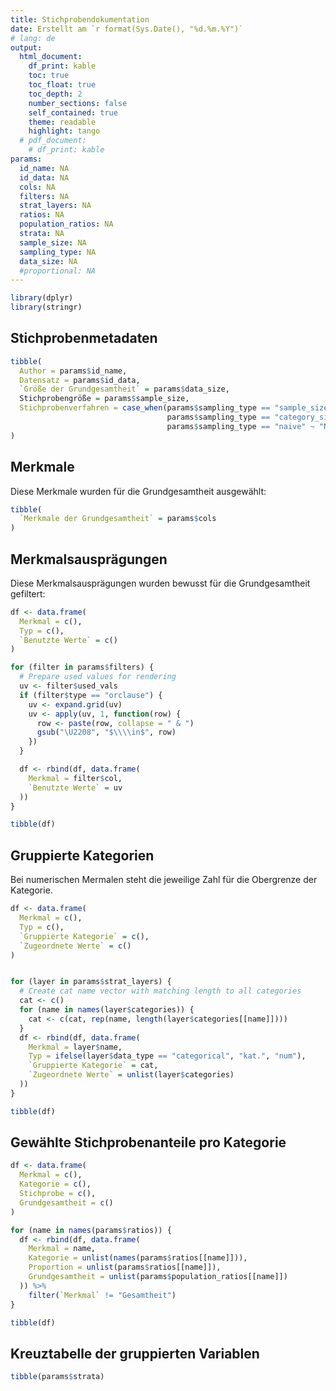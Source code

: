 ```yaml
---
title: Stichprobendokumentation
date: Erstellt am `r format(Sys.Date(), "%d.%m.%Y")`
# lang: de
output: 
  html_document:
    df_print: kable
    toc: true
    toc_float: true
    toc_depth: 2
    number_sections: false
    self_contained: true
    theme: readable
    highlight: tango
  # pdf_document:
    # df_print: kable
params:
  id_name: NA
  id_data: NA
  cols: NA
  filters: NA
  strat_layers: NA
  ratios: NA
  population_ratios: NA
  strata: NA
  sample_size: NA
  sampling_type: NA
  data_size: NA
  #proportional: NA
---
```



```r
library(dplyr)
library(stringr)
```


## Stichprobenmetadaten

```r
tibble(
  Author = params$id_name,
  Datensatz = params$id_data,
  `Größe der Grundgesamtheit` = params$data_size,
  Stichprobengröße = params$sample_size,
  Stichprobenverfahren = case_when(params$sampling_type == "sample_size" ~ "Garantierte Gesamtstichprobengröße",
                                   params$sampling_type == "category_size" ~ "Garantierte Mindestgröße pro Kategorie",
                                   params$sampling_type == "naive" ~ "Naives Verfahren (Keine Garantie)"),
)
```
## Merkmale
Diese Merkmale wurden für die Grundgesamtheit ausgewählt:
```r
tibble(
  `Merkmale der Grundgesamtheit` = params$cols
)
```
## Merkmalsausprägungen
Diese Merkmalsausprägungen wurden bewusst für die Grundgesamtheit gefiltert:
```r
df <- data.frame(
  Merkmal = c(),
  Typ = c(),
  `Benutzte Werte` = c()
)

for (filter in params$filters) {
  # Prepare used values for rendering
  uv <- filter$used_vals
  if (filter$type == "orclause") {
    uv <- expand.grid(uv)
    uv <- apply(uv, 1, function(row) {
      row <- paste(row, collapse = " & ")
      gsub("\U2208", "$\\\\in$", row)
    })
  }

  df <- rbind(df, data.frame(
    Merkmal = filter$col,
    `Benutzte Werte` = uv
  ))
}

tibble(df)
```
## Gruppierte Kategorien
Bei numerischen Mermalen steht die jeweilige Zahl für die Obergrenze der Kategorie.
```r
df <- data.frame(
  Merkmal = c(),
  Typ = c(),
  `Gruppierte Kategorie` = c(),
  `Zugeordnete Werte` = c()
)


for (layer in params$strat_layers) {
  # Create cat name vector with matching length to all categories
  cat <- c()
  for (name in names(layer$categories)) {
    cat <- c(cat, rep(name, length(layer$categories[[name]])))
  }
  df <- rbind(df, data.frame(
    Merkmal = layer$name,
    Typ = ifelse(layer$data_type == "categorical", "kat.", "num"),
    `Gruppierte Kategorie` = cat,
    `Zugeordnete Werte` = unlist(layer$categories)
  ))
}

tibble(df)
```
## Gewählte Stichprobenanteile pro Kategorie
```r
df <- data.frame(
  Merkmal = c(),
  Kategorie = c(),
  Stichprobe = c(),
  Grundgesamtheit = c()
)

for (name in names(params$ratios)) {
  df <- rbind(df, data.frame(
    Merkmal = name,
    Kategorie = unlist(names(params$ratios[[name]])),
    Proportion = unlist(params$ratios[[name]]),
    Grundgesamtheit = unlist(params$population_ratios[[name]])
  )) %>%
    filter(`Merkmal` != "Gesamtheit")
}

tibble(df)
```
## Kreuztabelle der gruppierten Variablen
```r
tibble(params$strata)
```